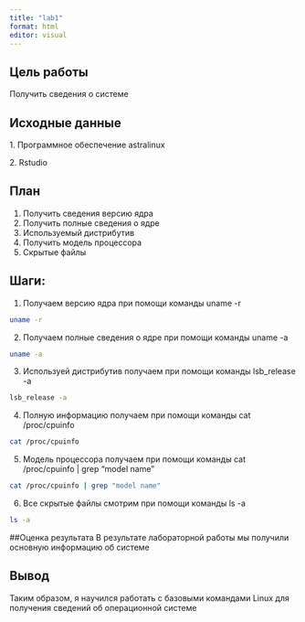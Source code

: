 ---
title: "lab1"
format: html
editor: visual
---

## Цель работы

Получить сведения о системе

## Исходные данные

1\. Программное обеспечение astralinux

2\. Rstudio

## План

1.  Получить сведения версию ядра
2.  Получить полные сведения о ядре
3.  Используемый дистрибутив
4.  Получить модель процессора
5.  Скрытые файлы

## Шаги:

1.  Получаем версию ядра при помощи команды uname -r

```{bash}
uname -r
```

2.  Получаем полные сведения о ядре при помощи команды uname -a

```{bash}
uname -a
```

3.  Используей дистрибутив получаем при помощи команды lsb_release -a

```{bash}
lsb_release -a
```

4.  Полную информацию получаем при помощи команды cat /proc/cpuinfo

```{bash}
cat /proc/cpuinfo 
```

5.  Модель процессора получаем при помощи команды cat /proc/cpuinfo \| grep "model name"

```{bash}
cat /proc/cpuinfo | grep "model name"
```

6.  Все скрытые файлы смотрим при помощи команды ls -a

```{bash}
ls -a
```

##Оценка результата
В результате лабораторной работы мы получили основную информацию об системе

## Вывод
Таким образом, я научился работать с базовыми командами Linux для получения сведений об операционной системе

